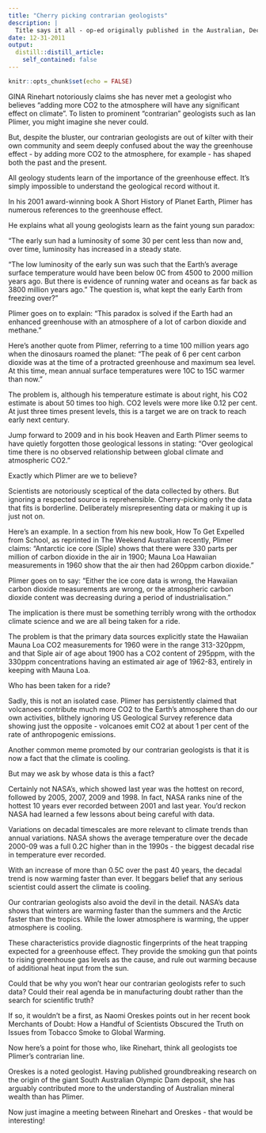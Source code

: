 ```yaml
---
title: "Cherry picking contrarian geologists"
description: |
  Title says it all - op-ed originally published in the Australian, December 31st 2011
date: 12-31-2011
output:
  distill::distill_article:
    self_contained: false
---
```


```r
knitr::opts_chunk$set(echo = FALSE)
```

GINA Rinehart notoriously claims she has never met a geologist who believes "adding more CO2 to the atmosphere will have any significant effect on climate".
To listen to prominent "contrarian" geologists such as Ian Plimer, you might imagine she never could.

But, despite the bluster, our contrarian geologists are out of kilter with their own community and seem deeply confused about the way the greenhouse effect - by adding more CO2 to the atmosphere, for example - has shaped both the past and the present.

 
All geology students learn of the importance of the greenhouse effect. It's simply impossible to understand the geological record without it.

In his 2001 award-winning book A Short History of Planet Earth, Plimer has numerous references to the greenhouse effect.

He explains what all young geologists learn as the faint young sun paradox:

"The early sun had a luminosity of some 30 per cent less than now and, over time, luminosity has increased in a steady state.

"The low luminosity of the early sun was such that the Earth's average surface temperature would have been below 0C from 4500 to 2000 million years ago. But there is evidence of running water and oceans as far back as 3800 million years ago." The question is, what kept the early Earth from freezing over?"

Plimer goes on to explain: "This paradox is solved if the Earth had an enhanced greenhouse with an atmosphere of a lot of carbon dioxide and methane."

Here's another quote from Plimer, referring to a time 100 million years ago when the dinosaurs roamed the planet: "The peak of 6 per cent carbon dioxide was at the time of a protracted greenhouse and maximum sea level. At this time, mean annual surface temperatures were 10C to 15C warmer than now."

The problem is, although his temperature estimate is about right, his CO2 estimate is about 50 times too high. CO2 levels were more like 0.12 per cent. At just three times present levels, this is a target we are on track to reach early next century.

Jump forward to 2009 and in his book Heaven and Earth Plimer seems to have quietly forgotten those geological lessons in stating: "Over geological time there is no observed relationship between global climate and atmospheric CO2."

Exactly which Plimer are we to believe?

Scientists are notoriously sceptical of the data collected by others. But ignoring a respected source is reprehensible. Cherry-picking only the data that fits is borderline. Deliberately misrepresenting data or making it up is just not on.

Here's an example. In a section from his new book, How To Get Expelled from School, as reprinted in The Weekend Australian recently, Plimer claims: "Antarctic ice core (Siple) shows that there were 330 parts per million of carbon dioxide in the air in 1900; Mauna Loa Hawaiian measurements in 1960 show that the air then had 260ppm carbon dioxide."

Plimer goes on to say: "Either the ice core data is wrong, the Hawaiian carbon dioxide measurements are wrong, or the atmospheric carbon dioxide content was decreasing during a period of industrialisation."

The implication is there must be something terribly wrong with the orthodox climate science and we are all being taken for a ride.

The problem is that the primary data sources explicitly state the Hawaiian Mauna Loa CO2 measurements for 1960 were in the range 313-320ppm, and that Siple air of age about 1900 has a CO2 content of 295ppm, with the 330ppm concentrations having an estimated air age of 1962-83, entirely in keeping with Mauna Loa.

Who has been taken for a ride?

Sadly, this is not an isolated case. Plimer has persistently claimed that volcanoes contribute much more CO2 to the Earth's atmosphere than do our own activities, blithely ignoring US Geological Survey reference data showing just the opposite - volcanoes emit CO2 at about 1 per cent of the rate of anthropogenic emissions.

Another common meme promoted by our contrarian geologists is that it is now a fact that the climate is cooling.

But may we ask by whose data is this a fact?

Certainly not NASA's, which showed last year was the hottest on record, followed by 2005, 2007, 2009 and 1998. In fact, NASA ranks nine of the hottest 10 years ever recorded between 2001 and last year. You'd reckon NASA had learned a few lessons about being careful with data.

Variations on decadal timescales are more relevant to climate trends than annual variations. NASA shows the average temperature over the decade 2000-09 was a full 0.2C higher than in the 1990s - the biggest decadal rise in temperature ever recorded.

With an increase of more than 0.5C over the past 40 years, the decadal trend is now warming faster than ever. It beggars belief that any serious scientist could assert the climate is cooling.

Our contrarian geologists also avoid the devil in the detail. NASA's data shows that winters are warming faster than the summers and the Arctic faster than the tropics. While the lower atmosphere is warming, the upper atmosphere is cooling.

These characteristics provide diagnostic fingerprints of the heat trapping expected for a greenhouse effect. They provide the smoking gun that points to rising greenhouse gas levels as the cause, and rule out warming because of additional heat input from the sun.

Could that be why you won't hear our contrarian geologists refer to such data? Could their real agenda be in manufacturing doubt rather than the search for scientific truth?

If so, it wouldn't be a first, as Naomi Oreskes points out in her recent book Merchants of Doubt: How a Handful of Scientists Obscured the Truth on Issues from Tobacco Smoke to Global Warming.

Now here's a point for those who, like Rinehart, think all geologists toe Plimer's contrarian line.

Oreskes is a noted geologist. Having published groundbreaking research on the origin of the giant South Australian Olympic Dam deposit, she has arguably contributed more to the understanding of Australian mineral wealth than has Plimer.

Now just imagine a meeting between Rinehart and Oreskes - that would be interesting!